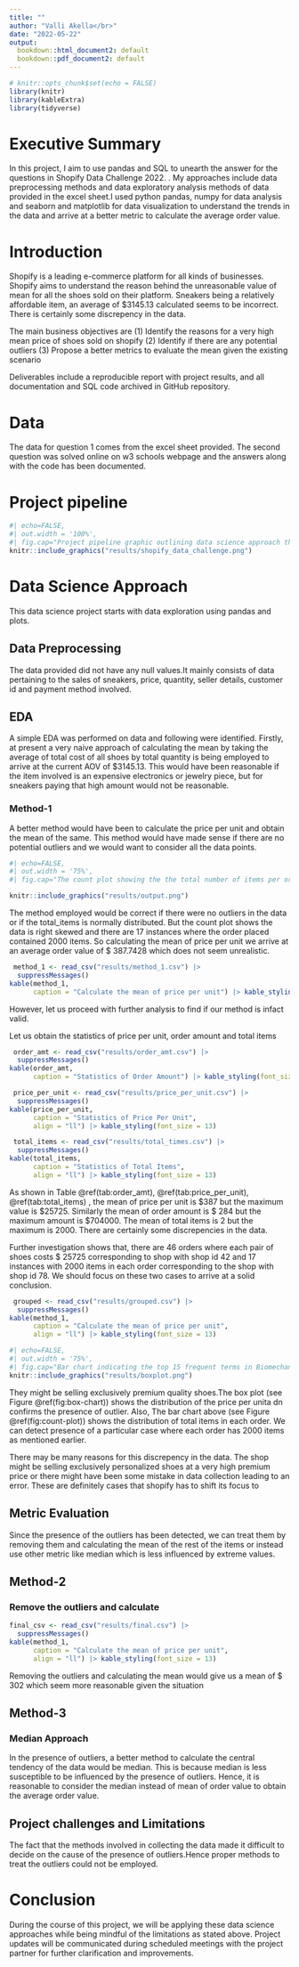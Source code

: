```yaml
---
title: ""
author: "Valli Akella</br>"
date: "2022-05-22"
output: 
  bookdown::html_document2: default
  bookdown::pdf_document2: default
---
```


```r
# knitr::opts_chunk$set(echo = FALSE)
library(knitr)
library(kableExtra)
library(tidyverse)
```


# Executive Summary

In this project, I aim to use pandas and SQL to unearth the answer for the questions in Shopify Data Challenge 2022. . 
My approaches include data preprocessing methods and data exploratory analysis methods of data provided in the excel sheet.I used python pandas, numpy for data analysis and seaborn and matplotlib for data visualization to understand the trends in the data and arrive at a better metric to calculate the average order value.


# Introduction

Shopify is a leading e-commerce platform for all kinds of  businesses. Shopify aims to understand the reason behind the unreasonable value of mean for all the shoes sold on their platform. Sneakers being a relatively affordable item, an average of $3145.13 calculated seems to be incorrect. There is certainly some discrepency in the data.

The main business objectives are (1) Identify the reasons for a very high mean price of shoes sold on shopify
(2) Identify if there are any potential outliers
(3) Propose a better metrics to evaluate the mean given the existing scenario

Deliverables include a reproducible report with project results, and all documentation and SQL code archived in GitHub repository.  


# Data 

The data for question 1 comes from the excel sheet provided.
The second question was solved online on w3 schools webpage and the answers along with the code has been documented.


# Project pipeline 

```r
#| echo=FALSE, 
#| out.width = '100%',
#| fig.cap="Project pipeline graphic outlining data science approach that will be taken between May - June 2022. *LDA refers to Latent Allocation model that will be applied to perform topic modelling."
knitr::include_graphics("results/shopify_data_challenge.png")
```


# Data Science Approach

This data science project starts with data exploration using pandas and plots. 

## Data Preprocessing

The data provided did not have any null values.It mainly consists of data pertaining to the sales of sneakers, price, quantity, seller details, customer id and payment method involved.

## EDA

A simple EDA was performed on data and following were identified.
Firstly, at present a very naive approach of calculating the mean by taking the average of total cost of all shoes by total quantity is being employed to arrive at the current AOV of $3145.13. This would have been reasonable if the item involved is an expensive electronics or jewelry piece, but for sneakers paying that high amount would not be reasonable.

### Method-1
A better method would have been to calculate the price per unit and obtain the mean of the same. This method would have made sense if there are no potential outliers and we would want to consider all the data points.

```r
#| echo=FALSE, 
#| out.width = '75%',
#| fig.cap="The count plot showing the the total number of items per order is right skewed. Also there are 17 instances where each order contained 2000 items"

knitr::include_graphics("results/output.png")
```

The method employed would be correct if there were no outliers in the data or if the total_items is normally distributed. But the count plot shows the data is right skewed and there are 17 instances where the order placed contained 2000 items. So calculating the mean of price per unit we arrive at an average order value of $ 387.7428 which does not seem unrealistic.

```r
 method_1 <- read_csv("results/method_1.csv") |>
  suppressMessages()
kable(method_1, 
      caption = "Calculate the mean of price per unit") |> kable_styling(font_size = 13) 
```

However, let us proceed with further analysis to find if our method is infact valid.

Let us obtain the statistics of price per unit, order amount and total items

```r
 order_amt <- read_csv("results/order_amt.csv") |>
  suppressMessages()
kable(order_amt, 
      caption = "Statistics of Order Amount") |> kable_styling(font_size = 13)
```

```r
 price_per_unit <- read_csv("results/price_per_unit.csv") |>
  suppressMessages()
kable(price_per_unit, 
      caption = "Statistics of Price Per Unit", 
      align = "ll") |> kable_styling(font_size = 13)
```

```r
 total_items <- read_csv("results/total_times.csv") |>
  suppressMessages()
kable(total_items, 
      caption = "Statistics of Total Items", 
      align = "ll") |> kable_styling(font_size = 13)
```

As shown in Table \@ref(tab:order_amt), \@ref(tab:price_per_unit), \@ref(tab:total_items) , the mean of price per unit is $387 but the maximum value is $25725. Similarly the mean of order amount is $ 284 but the maximum amount is $704000. The mean of total items is 2 but the maximum is 2000. There are certainly some discrepencies in the data. 

Further investigation shows that, there are 46 orders where each pair of shoes costs $ 25725 corresponding to shop with shop id 42 and 17 instances with 2000 items in each order corresponding to the shop with shop id 78. We should focus on these two cases to arrive at a solid conclusion.

```r
 grouped <- read_csv("results/grouped.csv") |>
  suppressMessages()
kable(method_1, 
      caption = "Calculate the mean of price per unit", 
      align = "ll") |> kable_styling(font_size = 13)
```


```r
#| echo=FALSE, 
#| out.width = '75%',
#| fig.cap="Bar chart indicating the top 15 frequent terms in Biomechanics-related scientific corpora. The x-axis indicates the most common words and y-axis indicates the frequency of these words in the corpora."
knitr::include_graphics("results/boxplot.png")
```

They might be selling exclusively premium quality shoes.The box plot (see Figure \@ref(fig:box-chart)) shows the distribution of the price per unita dn confirms the presence of outlier.
Also, The bar chart above (see Figure \@ref(fig:count-plot)) shows the distribution of total items in each order. We can detect presence of a particular case where each order has 2000 items as mentioned earlier.

There may be many reasons for this discrepency in the data. 
The shop might be selling exclusively personalized shoes at a very high premium price or there might have been some mistake in data collection leading to an error.
These are definitely cases that shopify has to shift its focus to

## Metric Evaluation

Since the presence of the outliers has been detected, we can treat them by removing them and calculating the mean of the rest of the items or instead use other metric like median which is less influenced by extreme values.

## Method-2
### Remove the outliers and calculate

```r
final_csv <- read_csv("results/final.csv") |>
  suppressMessages()
kable(method_1, 
      caption = "Calculate the mean of price per unit", 
      align = "ll") |> kable_styling(font_size = 13)
```
 
 Removing the outliers and calculating the mean would give us a mean of $ 302 which seem more reasonable given the situation

## Method-3
### Median Approach 

In the presence of outliers, a better method to calculate the central tendency of the data would be median. This is because median is less susceptible to be influenced by the presence of outliers. Hence, it is reasonable to consider the median instead of mean of order value to obtain the average order value.

## Project challenges and Limitations

The fact that the methods involved in collecting the data made it difficult to decide on the cause of the presence of outliers.Hence proper methods to treat the outliers could not be employed.

# Conclusion 

During the course of this project, we will be applying these data science approaches while being
mindful of the limitations as stated above. Project updates will be communicated during scheduled meetings with the 
project partner for further clarification and improvements. 
